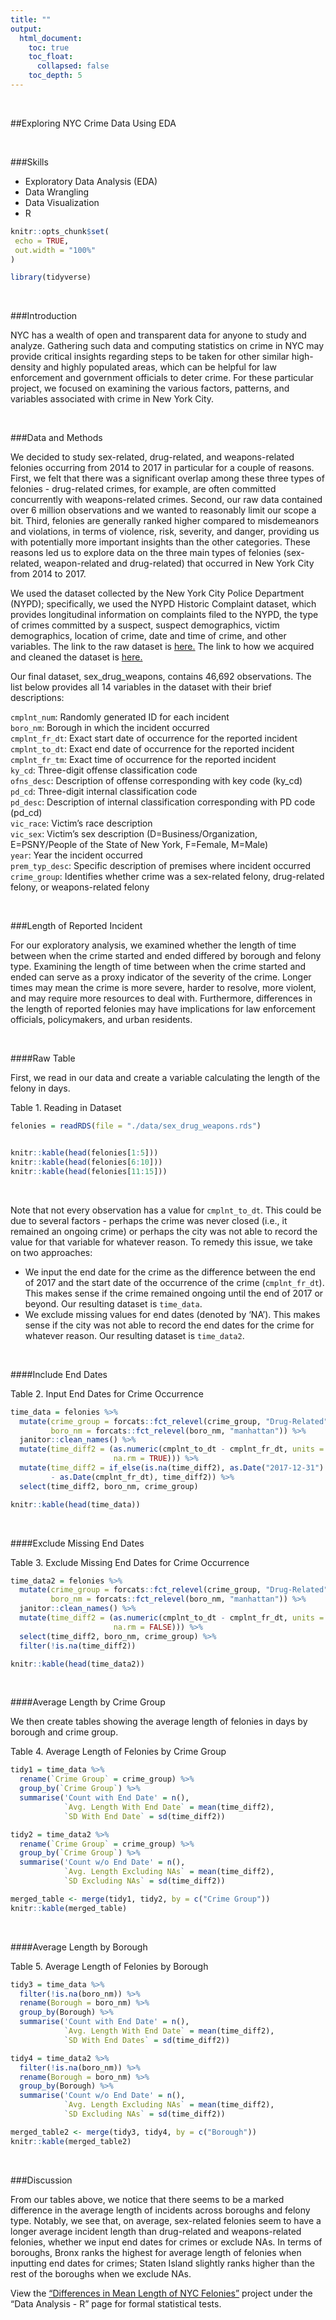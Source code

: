 ```yaml
---
title: ""
output:
  html_document:
    toc: true
    toc_float:
      collapsed: false
    toc_depth: 5
---
```


<br>

<style>
.list-group-item.active, .list-group-item.active:focus, .list-group-item.active:hover {
    background-color: #337ab7;
}

.navbar-default .navbar-collapse, .navbar-default .navbar-form {
background-color: #337ab7;
}

#Drop-Down Menu Color
.navbar-default .navbar-nav>.open>a, .navbar-default .navbar-nav>.open>a:focus, .navbar-default .navbar-nav>.open>a:hover {
background-color: #337ab7;
}

.navbar-default {
background-color: #337ab7;
}

.navbar-default .navbar-nav>li>a {
color: white;
font-weight: bold;
}

.navbar-default .navbar-brand {
color: white;
font-weight: bold;
}

</style>

<script>
$(document).ready(function() {
  $items = $('div#TOC li');
  $items.each(function(idx) {
    num_ul = $(this).parentsUntil('#TOC').length;
    $(this).css({'text-indent': num_ul * 10, 'padding-left': 0});
  });

});
</script>

##Exploring NYC Crime Data Using EDA

<br>

###Skills 

* Exploratory Data Analysis (EDA)
* Data Wrangling
* Data Visualization
* R

```r
knitr::opts_chunk$set(
 echo = TRUE,
 out.width = "100%"
)

library(tidyverse)
```

<br>

###Introduction

NYC has a wealth of open and transparent data for anyone to study and analyze. Gathering such data and computing statistics on crime in NYC may provide critical insights regarding steps to be taken for other similar high-density and highly populated areas, which can be helpful for law enforcement and government officials to deter crime. For these particular project, we focused on examining the various factors, patterns, and variables associated with crime in New York City.

<br>

###Data and Methods

We decided to study sex-related, drug-related, and weapons-related felonies occurring from 2014 to 2017 in particular for a couple of reasons. First, we felt that there was a significant overlap among these three types of felonies - drug-related crimes, for example, are often committed concurrently with weapons-related crimes. Second, our raw data contained over 6 million observations and we wanted to reasonably limit our scope a bit. Third, felonies are generally ranked higher compared to misdemeanors and violations, in terms of violence, risk, severity, and danger, providing us with potentially more important insights than the other categories. These reasons led us to explore data on the three main types of felonies (sex-related, weapon-related and drug-related) that occurred in New York City from 2014 to 2017.

We used the dataset collected by the New York City Police Department (NYPD); specifically, we used the NYPD Historic Complaint dataset, which provides longitudinal information on complaints filed to the NYPD, the type of crimes committed by a suspect, suspect demographics, victim demographics, location of crime, date and time of crime, and other variables. The link to the raw dataset is [here.](https://data.cityofnewyork.us/Public-Safety/NYPD-Complaint-Data-Historic/qgea-i56i) The link to how we acquired and cleaned the dataset is [here.](exploratory2_cleaning.html) 

Our final dataset, sex_drug_weapons, contains 46,692 observations. The list below provides all 14 variables in the dataset with their brief descriptions:

<p> `cmplnt_num`: Randomly generated ID for each incident <br>
`boro_nm`: Borough in which the incident occurred <br>
`cmplnt_fr_dt`: Exact start date of occurrence for the reported incident <br>
`cmplnt_to_dt`: Exact end date of occurrence for the reported incident <br> 
`cmplnt_fr_tm`: Exact time of occurrence for the reported incident <br> 
`ky_cd`: Three-digit offense classification code <br> 
`ofns_desc`: Description of offense corresponding with key code (ky_cd) <br> 
`pd_cd`: Three-digit internal classification code <br> 
`pd_desc`: Description of internal classification corresponding with PD code (pd_cd) <br>
`vic_race`: Victim’s race description <br> 
`vic_sex`: Victim’s sex description (D=Business/Organization, E=PSNY/People of the State of New York, F=Female, M=Male) <br> 
`year`: Year the incident occurred <br> 
`prem_typ_desc`: Specific description of premises where incident occurred <br> 
`crime_group`: Identifies whether crime was a sex-related felony, drug-related felony, or weapons-related felony <br>

<br>

###Length of Reported Incident

For our exploratory analysis, we examined whether the length of time between when the crime started and ended differed by borough and felony type. Examining the length of time between when the crime started and ended can serve as a proxy indicator of the severity of the crime. Longer times may mean the crime is more severe, harder to resolve, more violent, and may require more resources to deal with. Furthermore, differences in the length of reported felonies may have implications for law enforcement officials, policymakers, and urban residents.

<br>

####Raw Table

First, we read in our data and create a variable calculating the length of the felony in days.

Table 1. Reading in Dataset
```r
felonies = readRDS(file = "./data/sex_drug_weapons.rds")


knitr::kable(head(felonies[1:5]))
knitr::kable(head(felonies[6:10])) 
knitr::kable(head(felonies[11:15]))
```

<br>

Note that not every observation has a value for `cmplnt_to_dt`. This could be due to several factors - perhaps the crime was never closed (i.e., it remained an ongoing crime) or perhaps the city was not able to record the value for that variable for whatever reason. To remedy this issue, we take on two approaches: <br>

* We input the end date for the crime as the difference between the end of 2017 and the start date of the occurrence of the crime (`cmplnt_fr_dt`). This makes sense if the crime remained ongoing until the end of 2017 or beyond. Our resulting dataset is `time_data`.
* We exclude missing values for end dates (denoted by 'NA'). This makes sense if the city was not able to record the end dates for the crime for whatever reason. Our resulting dataset is `time_data2`.

<br>

####Include End Dates

Table 2. Input End Dates for Crime Occurrence
```r
time_data = felonies %>%
  mutate(crime_group = forcats::fct_relevel(crime_group, "Drug-Related"),
         boro_nm = forcats::fct_relevel(boro_nm, "manhattan")) %>% 
  janitor::clean_names() %>% 
  mutate(time_diff2 = (as.numeric(cmplnt_to_dt - cmplnt_fr_dt, units = "days", 
                       na.rm = TRUE))) %>% 
  mutate(time_diff2 = if_else(is.na(time_diff2), as.Date("2017-12-31") 
         - as.Date(cmplnt_fr_dt), time_diff2)) %>%   
  select(time_diff2, boro_nm, crime_group)

knitr::kable(head(time_data))
```

<br>

####Exclude Missing End Dates

Table 3. Exclude Missing End Dates for Crime Occurrence
```r
time_data2 = felonies %>%
  mutate(crime_group = forcats::fct_relevel(crime_group, "Drug-Related"),
         boro_nm = forcats::fct_relevel(boro_nm, "manhattan")) %>% 
  janitor::clean_names() %>% 
  mutate(time_diff2 = (as.numeric(cmplnt_to_dt - cmplnt_fr_dt, units = "days", 
                       na.rm = FALSE))) %>% 
  select(time_diff2, boro_nm, crime_group) %>% 
  filter(!is.na(time_diff2))

knitr::kable(head(time_data2))
```

<br>

####Average Length by Crime Group

We then create tables showing the average length of felonies in days by borough and crime group.

Table 4. Average Length of Felonies by Crime Group
```r
tidy1 = time_data %>% 
  rename(`Crime Group` = crime_group) %>% 
  group_by(`Crime Group`) %>%
  summarise('Count with End Date' = n(), 
            `Avg. Length With End Date` = mean(time_diff2),
            `SD With End Date` = sd(time_diff2))

tidy2 = time_data2 %>% 
  rename(`Crime Group` = crime_group) %>% 
  group_by(`Crime Group`) %>%
  summarise('Count w/o End Date' = n(), 
            `Avg. Length Excluding NAs` = mean(time_diff2),
            `SD Excluding NAs` = sd(time_diff2))

merged_table <- merge(tidy1, tidy2, by = c("Crime Group"))
knitr::kable(merged_table)
```

<br>

####Average Length by Borough

Table 5. Average Length of Felonies by Borough
```r
tidy3 = time_data %>% 
  filter(!is.na(boro_nm)) %>% 
  rename(Borough = boro_nm) %>% 
  group_by(Borough) %>%
  summarise('Count with End Date' = n(), 
            `Avg. Length With End Date` = mean(time_diff2), 
            `SD With End Dates` = sd(time_diff2))

tidy4 = time_data2 %>% 
  filter(!is.na(boro_nm)) %>% 
  rename(Borough = boro_nm) %>% 
  group_by(Borough) %>%
  summarise('Count w/o End Date' = n(), 
            `Avg. Length Excluding NAs` = mean(time_diff2), 
            `SD Excluding NAs` = sd(time_diff2))

merged_table2 <- merge(tidy3, tidy4, by = c("Borough"))
knitr::kable(merged_table2)
```

<br>

###Discussion

From our tables above, we notice that there seems to be a marked difference in the average length of incidents across boroughs and felony type. Notably, we see that, on average, sex-related felonies seem to have a longer average incident length than drug-related and weapons-related felonies, whether we input end dates for crimes or exclude NAs. In terms of boroughs, Bronx ranks the highest for average length of felonies when inputting end dates for crimes; Staten Island slightly ranks higher than the rest of the boroughs when we exclude NAs.

View the ["Differences in Mean Length of NYC Felonies"](felonies.html) project under the "Data Analysis - R" page for formal statistical tests.



